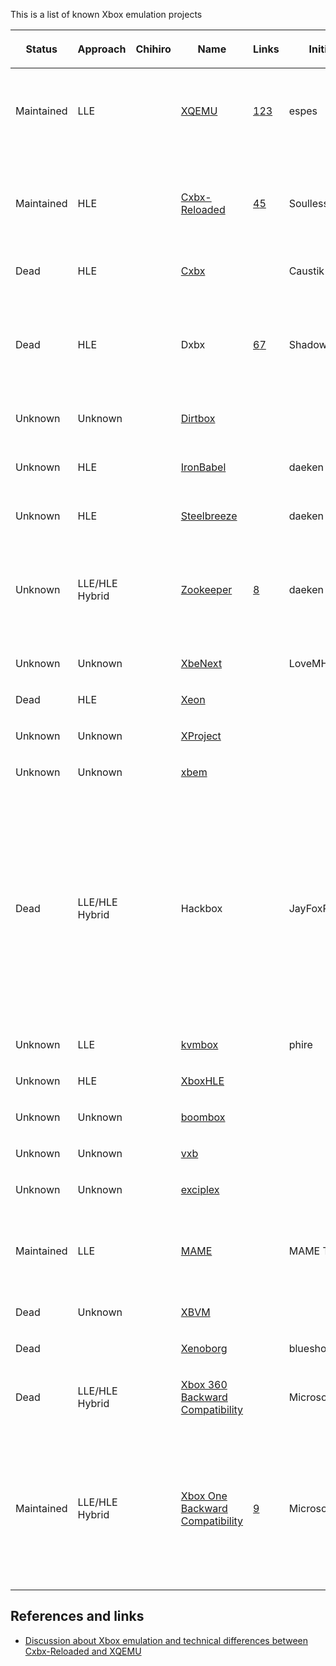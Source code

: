 This is a list of known Xbox emulation projects

{| class="wikitable sortable"
!Status
!Approach
!Chihiro
!Name
!Links
!Initiator
!Platform
!License
!Notes
|-
|Maintained
|LLE
|{{Yes}}
|[[XQEMU]]
|[http://xqemu.com/][https://github.com/xqemu/][https://github.com/espes/xqemu]
|espes
|Windows/Linux/Mac/Others	
|
|XQEMU supports hardware-acceleration for the CPU emulation on Linux through KVM.
|-
|Maintained
|HLE
|{{No}}
|[[Cxbx-Reloaded]]
|[http://cxbx-reloaded.co.uk/][https://github.com/Cxbx-Reloaded/Cxbx-Reloaded]
|SoullessSentinel
|Windows
|
|At the time of writing Cxbx-Reloaded is almost purely HLE. LLE GPU emulation is planned, but currently not implemented.
|-
|Dead
|HLE
|{{No}}
|[[Cxbx]]
|
|Caustik
|Windows
|
|
|-
|Dead
|HLE
|{{No}}
|Dxbx
|[http://dxbx-emu.com][https://github.com/PatrickvL/Dxbx/]
|ShadowTj
|Windows
|
|The project was started on March 23rd 2008. It is an improved port of Cxbx to the Delphi programming language.
|-
|Unknown
|Unknown
|{{No}}
|[https://github.com/impeachgod/Dirtbox Dirtbox]
|
|
|Windows
|
|
|-
|Unknown
|HLE
|{{No}}
|[https://sourceforge.net/p/ironbabel/code/HEAD/tree/trunk/Box/Xbox/ IronBabel]
|
|daeken
|Unknown
|
|This seems to have been a generic portability framework
|-
|Unknown
|HLE
|{{No}}
|[https://github.com/daeken/Steelbreeze Steelbreeze]
|
|daeken
|Unknown
|
|
|-
|Unknown
|LLE/HLE Hybrid
|{{No}}
|[https://github.com/daeken/Zookeeper Zookeeper]
|[https://www.reddit.com/r/EmuDev/comments/4isyvu/project_zookeeper_a_new_xbox_emulator/]
|daeken
|Mac
|
|Using Apple's Hypervisor.framework to run a custom kernel (NightBeliever in the repo) and then running Xbox code from there
|-
|Unknown
|Unknown
|{{No}}
|[http://ngemu.com/threads/.154342/ XbeNext]
|
|LoveMHz
|Windows
|
|
|-
|Dead
|HLE
|{{No}}
|[http://ngemu.com/forums/.65/ Xeon]
|
|
|Windows
|
|
|-
|Unknown
|Unknown
|{{No}}
|[http://ngemu.com/threads/.105210/ XProject]
|
|
|Windows
|
|
|-
|Unknown
|Unknown
|{{No}}
|[https://code.google.com/p/xbem xbem]
|
|
|Windows
|
|
|-
|Dead
|LLE/HLE Hybrid
|{{Yes}}
|Hackbox
|
|JayFoxRox
|Windows/Linux
|Private
|This was originally going to be a commercial emulator (but plans were dropped quickly in favor of preservation). The source code was temporarily public but then made private. The source code is still available to a selected group of developers. Hackbox was designed from scratch but re-used code from Cxbx for HLE routine detection.
|-
|Unknown
|LLE
|{{No}}
|[https://github.com/phire/kvmbox kvmbox]
|
|phire
|Linux
|
|
|-
|Unknown
|HLE
|{{No}}
|[https://github.com/Gabriel-Maldonado/XboxHLE XboxHLE]
|
|
|Windows
|
|
|-
|Unknown
|Unknown
|{{No}}
|[https://github.com/bjh83/boombox boombox]
|
|
|Windows
|
|
|-
|Unknown
|Unknown
|{{No}}
|[https://github.com/docbrown/vxb vxb]
|
|
|Windows
|
|
|-
|Unknown
|Unknown
|{{No}}
|[https://github.com/quantumdude836/exciplex exciplex]
|
|
|Windows
|
|
|-
|Maintained
|LLE
|{{Yes}}
|[http://mamedev.org/ MAME]
|
|MAME Team
|Windows/Linux/Mac/Others
|
|Focus seems to be on Chihiro emulation. Does Xbox (non-Chihiro) emulation exist yet?{{citation needed}}
|-
|Dead
|Unknown
|{{No}}
|[https://github.com/monocasa/xbvm XBVM]
|
|
|Windows
|
|
|-
|Dead
|
|{{No}}
|[http://xenoborg-emu.blogspot.com/ Xenoborg]
|
|blueshogun96
|Windows
|
|
|-
|Dead
|LLE/HLE Hybrid
|{{No}}
|[[Xbox 360 Backward Compatibility]]
|
|Microsoft
|Xbox 360
|Proprietary
|
|-
|Maintained
|LLE/HLE Hybrid{{citation needed}}
|{{No}}
|[[Xbox One Backward Compatibility]]
|[http://www.xbox.com/en-US/xbox-one/backward-compatibility]
|Microsoft
|Xbox One
|Proprietary
|Announced at E3 2017. Said to be working similar to the 360 support in the Xbox One [https://youtu.be/x0NKP7-h_G0?t=8503]. The 360 support is probably ahead of time shader translation and runtime CPU translation [https://majornelson.com/podcast/584-xbox-one-backward-compatibility-turns-1/].
|}

== References and links == 

* [https://www.reddit.com/r/emulation/comments/6a958p/cxbx_reloaded_xbox_emulator_panzer_dragoon_orta/ Discussion about Xbox emulation and technical differences between [[Cxbx-Reloaded]] and [[XQEMU]]]